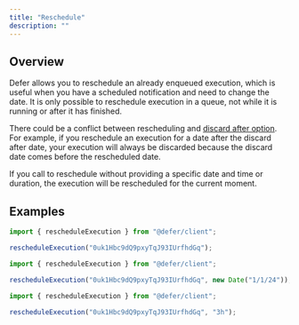 ```yaml
---
title: "Reschedule"
description: ""
---
```


## Overview

Defer allows you to reschedule an already enqueued execution, which is useful
when you have a scheduled notification and need to change the date. It is only
possible to reschedule execution in a queue, not while it is running or after it
has finished.

<Warning>

There could be a conflict between rescheduling and
[discard after option](/features/discard). For example, if you reschedule an
execution for a date after the discard after date, your execution will always be
discarded because the discard date comes before the rescheduled date.

</Warning>

If you call to reschedule without providing a specific date and time or
duration, the execution will be rescheduled for the current moment.

## Examples

<CodeGroup>

```ts now
import { rescheduleExecution } from "@defer/client";

rescheduleExecution("0uk1Hbc9dQ9pxyTqJ93IUrfhdGq");
```

```ts datetime
import { rescheduleExecution } from "@defer/client";

rescheduleExecution("0uk1Hbc9dQ9pxyTqJ93IUrfhdGq", new Date("1/1/24"));
```

```ts duration
import { rescheduleExecution } from "@defer/client";

rescheduleExecution("0uk1Hbc9dQ9pxyTqJ93IUrfhdGq", "3h");
```

</CodeGroup>
